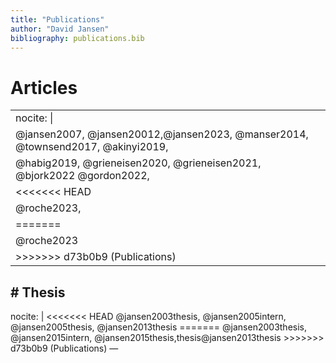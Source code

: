 ---
title: "Publications"
author: "David Jansen"
bibliography: publications.bib
---

# Articles

---
nocite: |
  @jansen2007,  @jansen20012,@jansen2023,  @manser2014, @townsend2017, @akinyi2019,
  @habig2019, @grieneisen2020, @grieneisen2021, @bjork2022 @gordon2022,
<<<<<<< HEAD
  @roche2023, 
=======
  @roche2023
>>>>>>> d73b0b9 (Publications)
---

# Thesis
---
nocite: |
<<<<<<< HEAD
  @jansen2003thesis, @jansen2005intern,
  @jansen2005thesis, @jansen2013thesis
=======
  @jansen2003thesis, @jansen2015intern,
  @jansen2015thesis,thesis@jansen2013thesis
>>>>>>> d73b0b9 (Publications)
---
